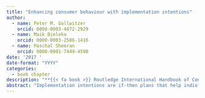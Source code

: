 ```yaml
---
title: "Enhancing consumer behaviour with implementation intentions"
author:
  - name: Peter M. Gollwitzer
    orcid: 0000-0003-4872-2929
  - name: Maik Bieleke
    orcid: 0000-0003-2586-1416
  - name: Paschal Sheeran
    orcid: 0000-0001-7449-4590
date: '2017 '
date-format: "YYYY"
categories:
  - book chapter
description: "**{{< fa book >}} Routledge International Handbook of Consumer Psychology**"
abstract: "Implementation intentions are if-then plans that help individuals attain their goals. Implementation intentions have proven beneficial in various domains in which individuals fall short of attaining their goals, from health behaviour through academic achievement to interpersonal issues. The aim of this chapter is to present research on how implementation intentions influence the affective, cognitive and conative components of consumer behaviour. We outline the nature of implementation intentions and describe moderators and mediators identified in previous research. Next, we adopt the perspective of comprehensive models of consumer behaviour and systematically review implementation intention effects along the lines of these models. Specifically, we describe how implementation intentions affect information acquisition, components of the decision process and internal and external influences on behaviour in consumer context. We conclude by outlining topics for future research on implementation intentions in the domain of consumer behavior."
---
```

